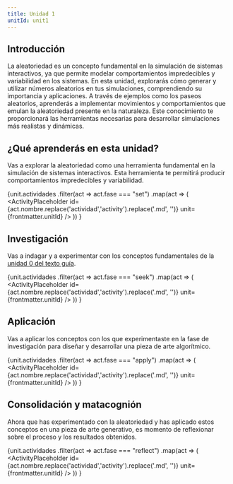 ```yaml
---
title: Unidad 1
unitId: unit1
---
```




## Introducción 

La aleatoriedad es un concepto fundamental en la simulación de sistemas interactivos, ya 
que permite modelar comportamientos impredecibles y variabilidad en los sistemas. En 
esta unidad, explorarás cómo generar y utilizar números aleatorios en tus simulaciones, 
comprendiendo su importancia y aplicaciones. A través de ejemplos como los paseos aleatorios, 
aprenderás a implementar movimientos y comportamientos que emulan la aleatoriedad presente en 
la naturaleza. Este conocimiento te proporcionará las herramientas necesarias para desarrollar 
simulaciones más realistas y dinámicas.


## ¿Qué aprenderás en esta unidad?

Vas a explorar la aleatoriedad como una herramienta fundamental en la simulación de sistemas 
interactivos. Esta herramienta te permitirá producir comportamientos impredecibles y variabilidad.


{unit.actividades
  .filter(act => act.fase === "set")
  .map(act => (
    <ActivityPlaceholder 
      id={act.nombre.replace('actividad','activity').replace('.md', '')} 
      unit={frontmatter.unitId} 
    />
  ))
}

## Investigación

Vas a indagar y a experimentar con los conceptos fundamentales de la [unidad 0 del texto guía](https://natureofcode.com/random/). 

{unit.actividades
  .filter(act => act.fase === "seek")
  .map(act => (
    <ActivityPlaceholder 
      id={act.nombre.replace('actividad','activity').replace('.md', '')} 
      unit={frontmatter.unitId}
    />
  ))
}

## Aplicación

Vas a aplicar los conceptos con los que experimentaste en la fase de investigación para 
diseñar y desarrollar una pieza de arte algorítmico. 

{unit.actividades
  .filter(act => act.fase === "apply")
  .map(act => (
    <ActivityPlaceholder 
      id={act.nombre.replace('actividad','activity').replace('.md', '')} 
      unit={frontmatter.unitId} 
    />
  ))
}

## Consolidación y matacognión

Ahora que has experimentado con la aleatoriedad y has aplicado estos conceptos en 
una pieza de arte generativo, es momento de reflexionar sobre el proceso y los 
resultados obtenidos.


{unit.actividades
  .filter(act => act.fase === "reflect")
  .map(act => (
    <ActivityPlaceholder 
      id={act.nombre.replace('actividad','activity').replace('.md', '')} 
      unit={frontmatter.unitId} 
    />
  ))
}




